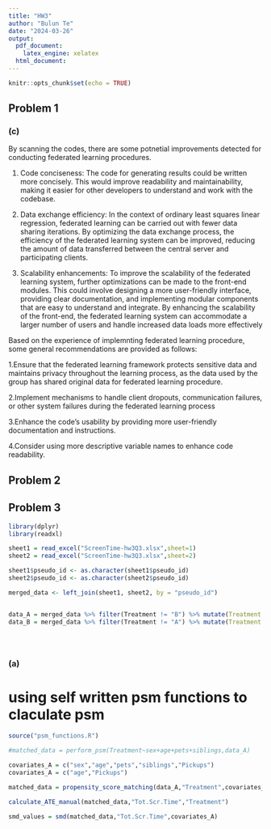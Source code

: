 ```yaml
---
title: "HW3"
author: "Bulun Te"
date: "2024-03-26"
output: 
  pdf_document:
    latex_engine: xelatex
  html_document:
---
```


```r
knitr::opts_chunk$set(echo = TRUE)
```

## Problem 1

### (c)

By scanning the codes, there are some potnetial improvements detected for conducting federated learning procedures. 

1. Code conciseness: The code for generating results could be written more concisely. This would improve readability and maintainability, making it easier for other developers to understand and work with the codebase.

2. Data exchange efficiency: In the context of ordinary least squares linear regression, federated learning can be carried out with fewer data sharing iterations. By optimizing the data exchange process, the efficiency of the federated learning system can be improved, reducing the amount of data transferred between the central server and participating clients.

3. Scalability enhancements: To improve the scalability of the federated learning system, further optimizations can be made to the front-end modules. This could involve designing a more user-friendly interface, providing clear documentation, and implementing modular components that are easy to understand and integrate. By enhancing the scalability of the front-end, the federated learning system can accommodate a larger number of users and handle increased data loads more effectively

Based on the experience of implemnting federated learning procedure, some general recommendations are provided as follows:

1.Ensure that the federated learning framework protects sensitive data and maintains privacy throughout the learning process, as the data used by the group has shared original data for federated learning procedure.

2.Implement mechanisms to handle client dropouts, communication failures, or other system failures during the federated learning process

3.Enhance the code's usability by providing more user-friendly documentation and instructions.

4.Consider using more descriptive variable names to enhance code readability.



## Problem 2


## Problem 3


```r
library(dplyr)
library(readxl)

sheet1 = read_excel("ScreenTime-hw3Q3.xlsx",sheet=1)
sheet2 = read_excel("ScreenTime-hw3Q3.xlsx",sheet=2)

sheet1$pseudo_id <- as.character(sheet1$pseudo_id)
sheet2$pseudo_id <- as.character(sheet2$pseudo_id)

merged_data <- left_join(sheet1, sheet2, by = "pseudo_id")


data_A = merged_data %>% filter(Treatment != "B") %>% mutate(Treatment = ifelse(Treatment == "A", 1, 0))
data_B = merged_data %>% filter(Treatment != "A") %>% mutate(Treatment = ifelse(Treatment == "B", 1, 0))





```



### (a)

# using self written psm functions to claculate psm

```r

source("psm_functions.R")

#matched_data = perform_psm(Treatment~sex+age+pets+siblings,data_A)

covariates_A = c("sex","age","pets","siblings","Pickups")
covariates_A = c("age","Pickups")

matched_data = propensity_score_matching(data_A,"Treatment",covariates_A)

calculate_ATE_manual(matched_data,"Tot.Scr.Time","Treatment")

smd_values = smd(matched_data,"Tot.Scr.Time",covariates_A)
```
